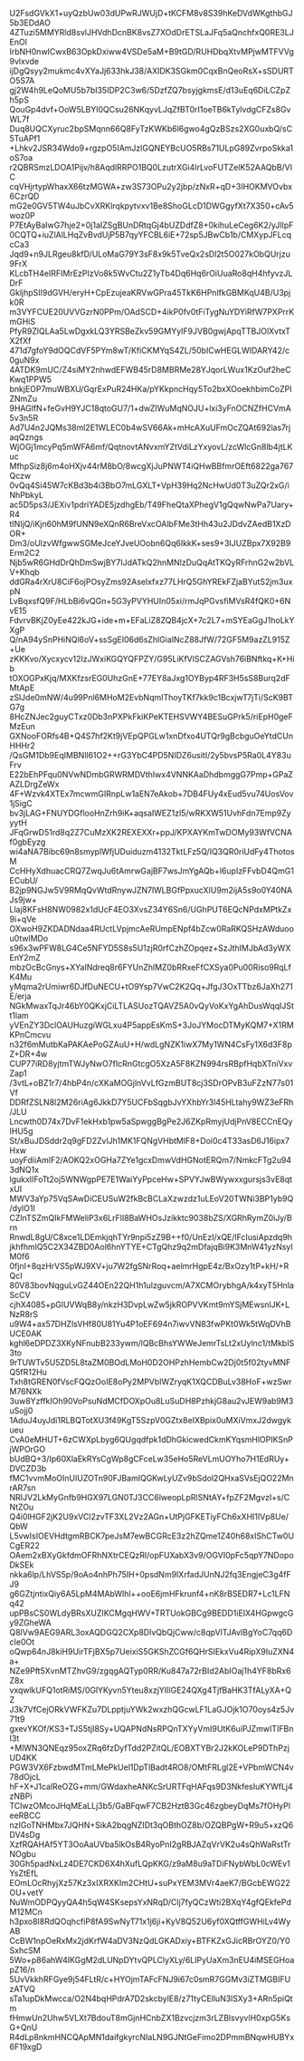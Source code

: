 U2FsdGVkX1+uyQzbUw03dUPwRJWUjD+tKCFM8v8S39hKeDVdWKgthbGJ5b3EDdAO
4ZTuzi5MMYRld8svlJHVdhDcnBK8vsZ7XOdDrETSLaJFq5aQnchfxQ0RE3LJEnOl
IrbNH0nwICwxB63OpkDxiww4VSDe5aM+B9tGD/RUHDbqXtvMPjwMTFVVg9vlxvde
ijDgQsyy2mukmc4vXYaJj633hkJ38/AXIDK3SGkm0CqxBnQeoRsX+sSDURTO5S7A
gj2W4h9LeQoMU5b7bI35IDP2C3w6/5DzfZQ7bsyjgkmsE/d13uEq6DiLCZpZh5pS
QouGp4dvf+OoW5LBYl0QCsu26NKqyvLJqZfBT0rI1oeTB6kTylvdgCFZs8GvWL7f
Duq8UQCXyruc2bpSMqnn66Q8FyTzKWKb6l6gwo4gQzBSzs2XG0uxbQ/sC5TuAPf1
+Lhkv2JSR34Wdo9+rgzpO5IAmJzlGQNEYBcUO5RBs71ULpG89ZvrpoSkka1oS7oa
r2QBRSmzLDOA1Pijv/h8AqdlRRPO1BQ0LzutrXGi4IrLvoFUTZelK52AAQbB/VIC
cqVHjrtypWhaxX66tzMGWA+zw3S73OPu2y2jbp/zNxR+qD+3IHOKMVOvbx6CzrQD
mG2e0GV5TW4uJbCvXRKlrqkpytvxv1Be8ShoGLcD1DWGgyfXt7X350+cAv5woz0P
P7EtAyBaIwG7hje2+0j1aIZSgBUnDRtqGj4bUZDdfZ8+0kihuLeCeg6K2/yJlIpF
0CQTQ+iuZlAlLHqZvBvdUjP5B7qyYFCBL6iE+72sp5JBwCb1b/CMXypJFLcqcCa3
Jqd9+n9JLRgeu8kfD/ULoMaG79Y3sF8x9k5TveQx2sDl2t5O027kObQUrjzu9FrX
KLcbTH4eIRFIMrEzPIzVo8k5WvCtu2Z1yTb4Dq6Hq6rOiUuaRo8qH4hfyvzJLDrF
GkljhpSII9dGVH/eryH+CpEzujeaKRVwGPra45TkK6HPnlfkGBMKqU4B/U3pjk0R
m3VYFCUE20UVVGzrN0PPm/OAdSCD+4ikP0fv0tFiTygNuYDYiRfW7PXPrrKmGHiS
PfyR9ZlQLAa5LwDgxkLQ3YRSBeZkv59GMYyIF9JVB0gwjApqTTBJOlXvtxTX2fXf
471d7gfoY9dOQCdVF5PYm8wT/KfiCKMYqS4ZL/50bICwHEGLWIDARY42/c0guN9x
4ATDK9mUC/Z4siMY2nhwdEFWB45rD8MBRMe28YJqorLWux1KzOuf2heCKwq1PPW5
bnkjEOP7muWBXU/GqrExPuR24HKa/pYKkpncHqy5To2bxXOoekhbimCoZPIZNmZu
9HAGlfN+feGvH9YJC18qtoGU7/1+dwZIWuMqNOJU+lxi3yFnOCNZfHCVmA5v3n5R
Ad7U4n2JQMs38ml2E1WLEC0b4wSV66Ak+mHcAXuUFmOcZQAt692las7rjaqQzngs
WjOGj1mcyPq5mWFA6mf/QqtnovtANvxmYZtVdiLzYxyovL/zcWlcGn8lb4jtLKuc
MfhpSiz8j6m4oHXjv44rM8bO/8wcgXjJuPNWT4iQHwBBfmrOEft6822ga767Qczw
0vQq4Si45W7cKBd3b4i3BbO7mLGXLT+VpH39Hq2NcHwUd0T3uZQr2xG/iNhPbkyL
ac5D5ps3/JEXiv1pdriYADE5jzdhgEb/T49FheQtaXPhegV1gQqwNwPa7Uary+R4
tINIjQ/iKjn60hM9fUNN9eXQnR6BreVxcOAlbFMe3tHh43u2JDdvZAedB1XzDOR+
Dm3/oUlzvWfgwwSGMeJceYJveUOobn6Qq6IkkK+ses9+3IJUZBpx7X92B9Erm2C2
Njb5wR6GHdDrQhDmSwjBY7IJdATkQ2hnMNlzDuQqAtTKQyRFrhnG2w2bVLV+Khqb
ddGRa4rXrU8CiF6ojPOsyZms92Aselxfxz77LHrQ5GhYREkFZjaBYutS2jm3uxpN
LvBqxsfQ9F/HLbBi6vQGn+5G3yPVYHUIn05xi/rmJqPGvsfiMVsR4fQK0+6NvE15
FdvrvBKjZ0yEe422kJG+ide+m+EFaLiZ8ZQB4jcX+7c2L7+mSYEaGgJ1hoLkYXgP
Q/nA94ySnPHiNQl6oV+ssSgEI06d6sZhlGiaINcZ88JfW/72GF5M9azZL915Z+Ue
zKKKvo/Xycxycv12IzJWxiKGQYQFPZY/G95LiKfVlSCZAGVsh76iBNftkq+K+Hib
tOXOGPxKjq/MXKfzsrEG0UhzGnE+77EY8aJxg1OYByp4RF3H5sS8Burq2dFMtApE
zSlJde0mNW/4u99Pnl6MHoM2EvbNqmIThoyTKf7kk9c1BcxjwT7jTi/ScK9BTG7g
8HcZNJec2guyCTxz0Db3nPXPkFkiKPeKTEHSVWY4BESuGPrk5/riEpH0geFMzEun
GXNooFORfs4B+Q4S7hf2Kt9jVEpQPGLw1xnDfxo4UTQr9gBcbguOeYtdCUnHHHr2
/QsGM1Db9EqIMBNll61O2++rG3YbC4PD5NIDZ6usitI/2y5bvsP5Ra0L4Y83uFrv
E22bEhPFqu0NVwNDmbGRWRMDVthIwx4VNNKAaDhdbmggG7Pmp+GPaZAZLDrgZeWx
4F+Wzvk4XTEx7mcwmGIRnpLw1aEN7eAkob+7DB4FUy4xEud5vu74UosVov1jSigC
bv3jLAG+FNUYDGflooHnZrh9iK+aqsaIWEZ1zl5/wRKXW51UvhFdn7Emp9ZyyytH
JFqGrwD51rd8q2Z7CuMzXK2REXEXXr+ppJ/KPXAYKmTwDOMy93WfVCNAf0gbEyzg
wi4aNA7Bibc69n8smyplWfjUDuiduzm4132TktLFz5Q/IQ3QR0riUdFy4ThotosM
CcHHyXdhuacCRQ7ZwqJu6tAmrwGajBF7wsJmYgAQb+l6upIzFFvbD4QmG1ECubU/
B2jp9NGJw5V9RMqQvWtdRnywJZN7lWLBGfPpxucXIU9m2ijA5s9o0Y40NAJs9jw+
Llaj8KFsH8NW0982x1dUcF4EO3XvsZ34Y6Sn6/UGhPUT6EQcNPdxMPtkZx9i+qVe
OXwoH9ZKDADNdaa4RUctLVpjmcAeRUmpENpf4bZcw0RaRKQSHzAWduoou0twlMDo
s96x3wPFW8LG4Ce5NFYD5S8s5U1zjR0rfCzhZOpqez+SzJthIMJbAd3yWXEnY2mZ
mbzOcBcGnys+XYaINdreq8r6FYUnZhlMZ0bRRxeFfCXSya0Pu00Riso9RqLfK4Mu
yMqma2rUmiwr6DJfDuNECU+tO9Ysp7VwC2K2Qq+JfgJ3OxTTbz6JaXh271E/erja
NGkMwaxTqJr46bY0QKxjCiLTLASUozTQAVZ5A0vQyVoKxYgAhDusWqqIJStt1lam
yVEnZY3DclOAUHuzgiWGLxu4P5appEsKmS+3JoJYMocDTMyKQM7+X1RMKPnCmcvu
n32f6mMutbKaPAKAePoGZAuU+H/wdLgNZK1iwX7My1WN4CsFy1X6d3F8pZ+DR+4w
CUP77iRD8yjtmTWJyNwO7fIcRnGtcgO5XzA5F8KZN994rsRBpfHqbXTniVxvZap1
/3vtL+oBZ1r7/4hbP4n/cXKaMOGjlnVvLfGzmBUT8cj3SDrOPvB3uFZzN77s01Vf
DDRfZSLN8l2M26riAg6JkkD7Y5UCFbSqgbJvYXhbYr3l45HLtahy9WZ3eFRh/JLU
Lncwth0D74x7DvF1ekHxb1pw5aSpwggBgPe2J6ZKpRmyjUdjPnV8ECCnEQyIHU5g
St/xBuJDSddr2q9gFD2ZvlJh1MK1FQNgVHbtMlF8+Doi0c4T33asD6J16ipx7Hxw
uoyFdiiAmlF2/AOKQ2xOGHa7ZYe1gcxDmwVdHGNotERQm7/NmkcFTg2u943dNQ1x
lgukxIIFoTt2oj5WNWgpPE7E1WaiYyPpceHw+SPVYJwBWywxxgursjs3vE8qtxUI
MWV3aYp75VqSAwDiCEUSuW2fkBcBCLaXzwzdz1uLEoV20TWNi3BP1yb9Q/dylO1I
CZlnTSZmQIkFMWeliP3x6LrFlI8BaWHOsJzikktc9038bZS/XGRhRymZ0iJy/Brn
RnwdL8gU/C8xce1LDEmkjqhTYr9npi5zZ9B++f0/UnEzI/xQE/lFcIusiApzdq9h
jkhfhmlQ5C2X34ZBD0Aol6hnYTYE+CTgQhz9q2mDfajqBi9K3MnW41yzNsyIM0f6
0fjnI+8qzHrVS5pWJ9XV+ju7W2fgSNrRoq+aelmrHgpE4z/BxOzy1tP+kH/+RQcI
80V83bovNqguLvGZ44OEn22QH1h1ulzguvcm/A7XCMOrybhgA/k4xyT5HnlaScCV
cjhX4085+pGlUVWqB8y/nkzH3DvpLwZw5jkROPVVKmt9mYSjMEwsnlJK+LNzR8rS
u9W4+ax57DHZlsVHf80U81Yu4P1oEF694n7iwvVN83fwPKt0Wk5tWqDVhBUCE0AK
kghl6eDPDZ3XKyNFnubB233ywm/lQBcBhsYWWeJemrTsLt2xUylnc1/tMkbIS3to
9rTUWTv5U5ZD5L8taZM0BOdLMoH0D2OHPzhHembCw2Dj0t5f02tyvMNFQ5fR12Hu
Txh8tGREN0fVscFQQzOoIE8oPy2MPVbIWZryqK1XQCDBuLv38HoF+wzSwrM76NXk
3uw8YzffkIOh90VoPsuNdMCfDOXpOu8LuSuDH8PzhkjG8au2vJEW9ab9M3uSojj0
1AduJ4uyJdi1RLBQTotXU3f49KgT5SzpV0GZtx8eIXBpix0uMXiVmxJ2dwgykueu
CvA0eMHUT+6zCWXpLbyg6QUgqdfpk1dDhGkicwedCkmKYqsmHlOPIKSnPjWPOrGO
bUdBQ+3/Ip60XlaEkRYsCgWp8gCFceLw35eHo5ReVLmUOYho7H1EdRUy+DVCZD3b
fMC1vvmMoOInUIUZOTn90FJBamIQGKwLyUZv9bSdol2QHxaSVsEjQO22MnrAR7sn
NRIJV2LkMyGnfb9HGX97LGN0TJ3CC6lweopLpRlSNtAY+fpZF2MgvzI+s/CNtZOu
Q4i0lHGF2jK2U9xVCl2zvTF3XL2Vz2AGn+UtPjGFKETiyFCh6xXHI1IVp8Ue/QbW
L5vwIsIOEVHdtgmRBCK7peJsM7ewBCGRcE3z2hZQme1Z40h68xIShCTw0UCgER22
OAem2xBXyGkfdmOFRhNXtrCEQzRl/opFUXabX3v9/OGVI0pFc5qpY7NDopoDkSEk
nkka6lp/LhVS5p/9oAo4nhPh75IH+0psdNm9IXrfadJUnNJ2fq3EngjeC3g4fFJ9
g6GZtjntixQiy6A5LpM4MAbWlhl++ooE6jmHFkrunf4+nK8rBSEDR7+Lc1LFNq42
upPBsCS0WLdyBRsXUZIKCMgqHWV+TRTUokGBCg9BEDD1iEIX4HGpwgcGy9ZGheWA
Q8lVw9AEG9ARL3oxAQDGQ2CXp8DlvQbQjCww/c8qpVlTJAvIBgYoC7qq6DcIe0Ot
oQwp64nJ8kiH9UirTFjBX5p7UeixiS5GKShZCGf6QHrSIEkxVu4RipX9IuZXN4a+
NZe9Pft5XvnMTZhvG9/zgqgAQTyp0RR/Ku847a72rBId2AbIOaj1h4YF8bRx6Z8x
vxqwlkUFQ1otRiMS/0GlYKyvn5Yteu8xzjYIlIGE24QXg4TjfBaHK3TfALyXA+QZ
J3k7VfCejORkVWFKZu7DLpptjuYWk2wxzhQGcwLF1LaGJOjk1O70oys4z5Jv71t9
gxevYKOf/KS3+TJS5tjI8Sy+UQAPNdNsRPQnTXYyVmI9UtK6uiPJZmwITIFBnI3t
+MlWN3QNEqz95oxZRq6fzDyfTdd2PZitQL/EOBXTYBr2J2kKOLeP9DThPzjUD4KK
PGW3VX6FzbwdMTmLMePkUel1DpTlBadt4RO8/OMtFRLgl2E+VPbmWCN4v78dOjcL
hF+X+J1calReOZG+mm/GWdaxheANKcSrURTFqHAFqs9D3NkfesIuKYWfLj4zNBPi
TClwzOMcoJHqMEaLLj3b5/GaBFqwF7CB2HztB3Gc46zgbeyDqMs7fOHyPleeRBCC
nzIGoTNHMbx7JQHN+SikA2bqgNZIDt3qOBthOZ8b/OZQBPgW+R9u5+xzQ6DV4sDg
XzfRQAHAf5YT3OoAaUVba5lkOsB4RyoPnI2gRBJAZqVrVK2u4sQhWaRstTrNOgbu
30Gh5padNxLz4DE7CKD6X4hXufLQpKKG/z9aM8u9aTDiFNybWbL0cWEv1YsZtEfL
EOmLOcRhyjXz57Kz3xIXRXKIm2CHtU+suPxYEM3MVr4aeK7/BGcbEWG22OU+vetY
NuWmODPQyyQA4h5qW4SKsepsYxNRqD/Clj7fyQCzWti2BXqY4gfQEkfePdM12MCn
h3pxo8I8RdQOqhcfiP8fA9SwNyT71x1j6ji+KyV8Q52U6yf0XQtffGWHiLv4WyAB
CcBW1npOeRxMx2jdKrfW4aDV3NzQdLGKADxiy+BTFKZxGJicRBrOYZ0/Y0SxhcSM
5Wo+p86ahW4IKGgM2dLUNpDYtvQPLClyXLy/6LIPyUaXm3nEU4iMSEGHoapZ16/n
5UvVkkhRFGye9j54FLtR/c+HYOjmTAFcFNJ9i67c0smR7GGMv3iZTMGBIFUzATVQ
sTa1upDkMwcca/O2N4bqHPdrA7D2skcbylE8/z71tyCElluN3lSXy3+ARn5piQtm
fHmwUn2Uhw5VLXt7BdouT8mGjnHCnbZX1Bzvcjzm3rLZBlsvyvlH0xpG5KsG+QnU
R4dLp8nkmHNCQApMN1daifgkyrcNIaLN9GJNtGeFimo2DPmmBNqwHUBYx6F19xgD
